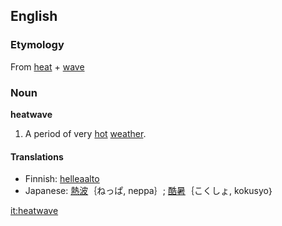 ==English==
===Etymology===
{{wikipedia}}
From [[heat]] + [[wave]]

===Noun===
'''heatwave'''
#A period of very [[hot]] [[weather]].

====Translations====
{{top}}
*Finnish: [[helleaalto]]
*Japanese: [[熱波]]｛ねっぱ, neppa｝; [[酷暑]]｛こくしょ, kokusyo｝
{{bottom}}

[[it:heatwave]]